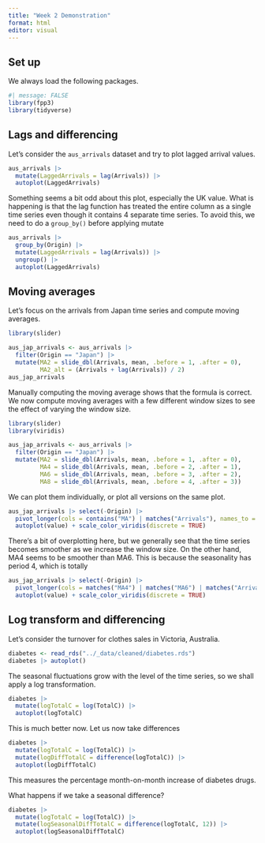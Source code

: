 ```yaml
---
title: "Week 2 Demonstration"
format: html
editor: visual
---
```


## Set up

We always load the following packages.

```r
#| message: FALSE
library(fpp3)
library(tidyverse)
```

## Lags and differencing

Let's consider the `aus_arrivals` dataset and try to plot lagged arrival values.

```r
aus_arrivals |>
  mutate(LaggedArrivals = lag(Arrivals)) |>
  autoplot(LaggedArrivals)
```

Something seems a bit odd about this plot, especially the UK value.
What is happening is that the lag function has treated the entire column as a 
single time series even though it contains 4 separate time series.
To avoid this, we need to do a `group_by()` before applying mutate

```r
aus_arrivals |>
  group_by(Origin) |>
  mutate(LaggedArrivals = lag(Arrivals)) |>
  ungroup() |>
  autoplot(LaggedArrivals)
```

## Moving averages

Let's focus on the arrivals from Japan time series and compute moving averages.

```r
library(slider)

aus_jap_arrivals <- aus_arrivals |> 
  filter(Origin == "Japan") |>
  mutate(MA2 = slide_dbl(Arrivals, mean, .before = 1, .after = 0),
         MA2_alt = (Arrivals + lag(Arrivals)) / 2)
aus_jap_arrivals
```

Manually computing the moving average shows that the formula is correct.
We now compute moving averages with a few different window sizes to see the 
effect of varying the window size.

```r
library(slider)
library(viridis)

aus_jap_arrivals <- aus_arrivals |> 
  filter(Origin == "Japan") |>
  mutate(MA2 = slide_dbl(Arrivals, mean, .before = 1, .after = 0),
         MA4 = slide_dbl(Arrivals, mean, .before = 2, .after = 1),
         MA6 = slide_dbl(Arrivals, mean, .before = 3, .after = 2),
         MA8 = slide_dbl(Arrivals, mean, .before = 4, .after = 3))
```

We can plot them individually, or plot all versions on the same plot.

```r
aus_jap_arrivals |> select(-Origin) |>
  pivot_longer(cols = contains("MA") | matches("Arrivals"), names_to = "Type") |>
  autoplot(value) + scale_color_viridis(discrete = TRUE)
```

There's a bit of overplotting here, but we generally see that the time series 
becomes smoother as we increase the window size.
On the other hand, MA4 seems to be smoother than MA6. This is because the seasonality
has period 4, which is totally 

```r
aus_jap_arrivals |> select(-Origin) |>
  pivot_longer(cols = matches("MA4") | matches("MA6") | matches("Arrivals"), names_to = "Type") |>
  autoplot(value) + scale_color_viridis(discrete = TRUE)
```

## Log transform and differencing

Let's consider the turnover for clothes sales in Victoria, Australia.

```r
diabetes <- read_rds("../_data/cleaned/diabetes.rds")
diabetes |> autoplot()
```
The seasonal fluctuations grow with the level of the time series, so we shall apply a log transformation.

```r
diabetes |> 
  mutate(logTotalC = log(TotalC)) |>
  autoplot(logTotalC)
```

This is much better now. Let us now take differences

```r
diabetes |> 
  mutate(logTotalC = log(TotalC)) |>
  mutate(logDiffTotalC = difference(logTotalC)) |>
  autoplot(logDiffTotalC)
```
This measures the percentage month-on-month increase of diabetes drugs.

What happens if we take a seasonal difference?

```r
diabetes |> 
  mutate(logTotalC = log(TotalC)) |>
  mutate(logSeasonalDiffTotalC = difference(logTotalC, 12)) |>
  autoplot(logSeasonalDiffTotalC)
```

## 
